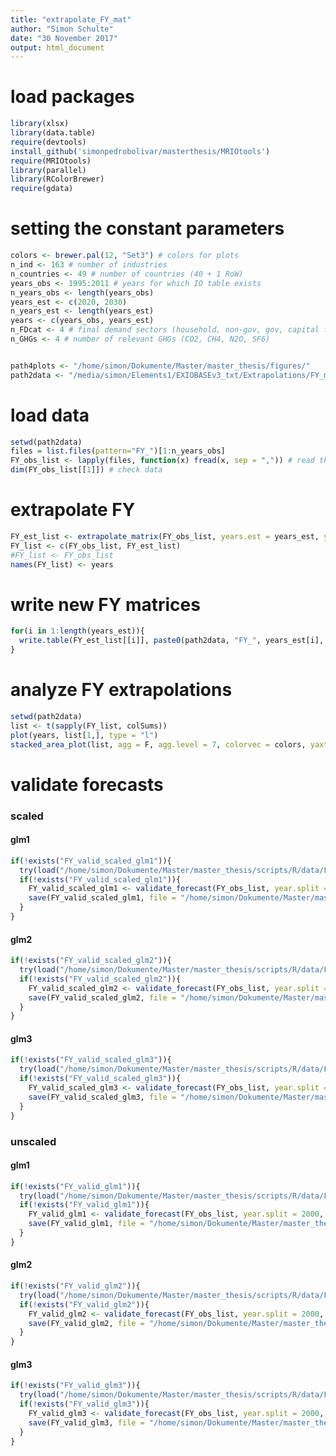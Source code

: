 ```yaml
---
title: "extrapolate_FY_mat"
author: "Simon Schulte"
date: "30 November 2017"
output: html_document
---
```


# load packages
```r
library(xlsx)
library(data.table)
require(devtools)
install_github('simonpedrobolivar/masterthesis/MRIOtools')
require(MRIOtools)
library(parallel)
library(RColorBrewer)
require(gdata)
```


# setting the constant parameters
```r
colors <- brewer.pal(12, "Set3") # colors for plots
n_ind <- 163 # number of industries
n_countries <- 49 # number of countries (40 + 1 RoW)
years_obs <- 1995:2011 # years for which IO table exists
n_years_obs <- length(years_obs)
years_est <- c(2020, 2030)
n_years_est <- length(years_est)
years <- c(years_obs, years_est)
n_FDcat <- 4 # final demand sectors (household, non-gov, gov, capital formation)
n_GHGs <- 4 # number of relevant GHGs (CO2, CH4, N2O, SF6)


path4plots <- "/home/simon/Dokumente/Master/master_thesis/figures/"
path2data <- "/media/simon/Elements1/EXIOBASEv3_txt/Extrapolations/FY_matrix/"
```


# load data
```r
setwd(path2data)
files = list.files(pattern="FY_")[1:n_years_obs]
FY_obs_list <- lapply(files, function(x) fread(x, sep = ",")) # read the files. List of data.tables. Each element of the list represents ONE year. 
dim(FY_obs_list[[1]]) # check data

```


# extrapolate FY
```r
FY_est_list <- extrapolate_matrix(FY_obs_list, years.est = years_est, years.obs = years_obs, parallel = F, n.cores = 3)
FY_list <- c(FY_obs_list, FY_est_list)
#FY_list <- FY_obs_list
names(FY_list) <- years
```

# write new FY matrices
```r
for(i in 1:length(years_est)){
  write.table(FY_est_list[[i]], paste0(path2data, "FY_", years_est[i], ".txt"), row.names = F, col.names = F, sep = "\t") 
}
```


# analyze FY extrapolations
```r
setwd(path2data)
list <- t(sapply(FY_list, colSums))
plot(years, list[1,], type = "l")
stacked_area_plot(list, agg = F, agg.level = 7, colorvec = colors, yaxt.steps = 10000, xaxt.steps = 5, legend.pos = "topleft", ylab = "CO2-eq [Mt]", ylim.adjust = 150, legend.ncol = 3)
```

# validate forecasts
### scaled
#### glm1

```r
if(!exists("FY_valid_scaled_glm1")){
  try(load("/home/simon/Dokumente/Master/master_thesis/scripts/R/data/FY_validation_scaled_glm1.RData"))
  if(!exists("FY_valid_scaled_glm1")){
    FY_valid_scaled_glm1 <- validate_forecast(FY_obs_list, year.split = 2000, years.obs = years_obs, parallel = T, n.cores = 3, type = "glm1", scale = T)
    save(FY_valid_scaled_glm1, file = "/home/simon/Dokumente/Master/master_thesis/scripts/R/data/FY_validation_scaled_scaled_glm1.RData")
  }
}
```

#### glm2
```r
if(!exists("FY_valid_scaled_glm2")){
  try(load("/home/simon/Dokumente/Master/master_thesis/scripts/R/data/FY_validation_scaled_glm2.RData"))
  if(!exists("FY_valid_scaled_glm2")){
    FY_valid_scaled_glm2 <- validate_forecast(FY_obs_list, year.split = 2000, years.obs = years_obs, parallel = T, n.cores = 3, type = "glm2", scale = T)
    save(FY_valid_scaled_glm2, file = "/home/simon/Dokumente/Master/master_thesis/scripts/R/data/FY_validation_scaled_scaled_glm2.RData")
  }
}
```

#### glm3
```r
if(!exists("FY_valid_scaled_glm3")){
  try(load("/home/simon/Dokumente/Master/master_thesis/scripts/R/data/FY_validation_scaled_glm3.RData"))
  if(!exists("FY_valid_scaled_glm3")){
    FY_valid_scaled_glm3 <- validate_forecast(FY_obs_list, year.split = 2000, years.obs = years_obs, parallel = T, n.cores = 3, type = "glm3", scale = T)
    save(FY_valid_scaled_glm3, file = "/home/simon/Dokumente/Master/master_thesis/scripts/R/data/FY_validation_scaled_scaled_glm3.RData")
  }
}
```



### unscaled
#### glm1
```r
if(!exists("FY_valid_glm1")){
  try(load("/home/simon/Dokumente/Master/master_thesis/scripts/R/data/FY_validation_glm1.RData"))
  if(!exists("FY_valid_glm1")){
    FY_valid_glm1 <- validate_forecast(FY_obs_list, year.split = 2000, years.obs = years_obs, parallel = T, n.cores = 3, type = "glm", scale = F)
    save(FY_valid_glm1, file = "/home/simon/Dokumente/Master/master_thesis/scripts/R/data/FY_validation_glm1.RData")
  }
}
```


#### glm2
```r
if(!exists("FY_valid_glm2")){
  try(load("/home/simon/Dokumente/Master/master_thesis/scripts/R/data/FY_validation_glm2.RData"))
  if(!exists("FY_valid_glm2")){
    FY_valid_glm2 <- validate_forecast(FY_obs_list, year.split = 2000, years.obs = years_obs, parallel = T, n.cores = 3, type = "glm2", scale = F)
    save(FY_valid_glm2, file = "/home/simon/Dokumente/Master/master_thesis/scripts/R/data/FY_validation_glm2.RData")
  }
}
```

#### glm3
```r
if(!exists("FY_valid_glm3")){
  try(load("/home/simon/Dokumente/Master/master_thesis/scripts/R/data/FY_validation_glm3.RData"))
  if(!exists("FY_valid_glm3")){
    FY_valid_glm3 <- validate_forecast(FY_obs_list, year.split = 2000, years.obs = years_obs, parallel = T, n.cores = 3, type = "glm3", scale = F)
    save(FY_valid_glm3, file = "/home/simon/Dokumente/Master/master_thesis/scripts/R/data/FY_validation_glm3.RData")
  }
}
```


